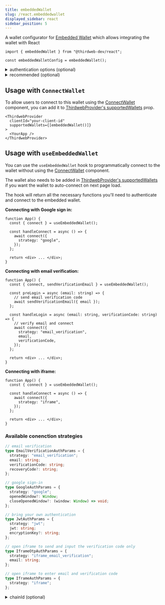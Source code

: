 ```yaml
---
title: embeddedWallet
slug: /react.embeddedwallet
displayed_sidebar: react
sidebar_position: 5
---
```



A wallet configurator for [Embedded Wallet](/wallet/embedded-wallet) which allows integrating the wallet with React

```tsx
import { embeddedWallet } from "@thirdweb-dev/react";

const embeddedWalletConfig = embeddedWallet();
```

<CustomizeWalletConfigurator
  config="embeddedWalletConfig"
  configurator="embeddedWallet"
  connectUI="embeddedWalletConnectUI"
  selectUI="embeddedWalletSelectUI"
/>

<details>
  <summary>authentication options (optional) </summary>
  <div>

Customize what authentication options to show to your users in the [ConnectWallet Modal](/react/react.connectwallet).

By default, email and Google sign in options are shown.

```ts
embeddedWallet({
  // highlight-start
  auth: {
    options: ["email", "google"],
  },
  // highlight-end
});
```

</div>
</details>

<details>
  <summary>recommended (optional) </summary>
  <div>

Show this wallet as "recommended" in the [ConnectWallet Modal](/react/react.connectwallet).

```ts
embeddedWallet({
  // highlight-start
  recommended: true,
  // highlight-end
});
```

</div>
</details>

## Usage with `ConnectWallet`

To allow users to connect to this wallet using the [ConnectWallet](/react/react.connectwallet) component, you can add it to [ThirdwebProvider's supportedWallets](/react/react.thirdwebprovider#supportedwallets-optional) prop.

```tsx
<ThirdwebProvider
  clientId="your-client-id"
  supportedWallets={[embeddedWallet()]}
>
  <YourApp />
</ThirdwebProvider>
```

## Usage with `useEmbeddedWallet`

You can use the `useEmbeddedWallet` hook to programmatically connect to the wallet without using the [ConnectWallet](/react/react.connectwallet) component.

The wallet also needs to be added in [ThirdwebProvider's supportedWallets](/react/react.thirdwebprovider#supportedwallets-optional) if you want the wallet to auto-connect on next page load.

The hook will return all the necessary functions you'll need to authenticate and connect to the embedded wallet.

**Connecting with Google sign in:**

```tsx
function App() {
  const { connect } = useEmbeddedWallet();

  const handleConnect = async () => {
    await connect({
      strategy: "google",
    });
  };

  return <div> ... </div>;
}
```

**Connecting with email verification:**

```tsx
function App() {
  const { connect, sendVerificationEmail } = useEmbeddedWallet();

  const preLogin = async (email: string) => {
    // send email verification code
    await sendVerificationEmail({ email });
  };

  const handleLogin = async (email: string, verificationCode: string) => {
    // verify email and connect
    await connect({
      strategy: "email_verification",
      email,
      verificationCode,
    });
  };

  return <div> ... </div>;
}
```

**Connecting with iframe:**

```tsx
function App() {
  const { connect } = useEmbeddedWallet();

  const handleConnect = async () => {
    await connect({
      strategy: "iframe",
    });
  };

  return <div> ... </div>;
}
```

### Available conenction strategies

```ts
// email verification
type EmailVerificationAuthParams = {
  strategy: "email_verification";
  email: string;
  verificationCode: string;
  recoveryCode?: string;
};

// google sign-in
type GoogleAuthParams = {
  strategy: "google";
  openedWindow?: Window;
  closeOpenedWindow?: (window: Window) => void;
};

// bring your own authentication
type JwtAuthParams = {
  strategy: "jwt";
  jwt: string;
  encryptionKey?: string;
};

// open iframe to send and input the verification code only
type IframeOtpAuthParams = {
  strategy: "iframe_email_verification";
  email: string;
};

// open iframe to enter email and verification code
type IframeAuthParams = {
  strategy: "iframe";
};
```

<details>
  <summary>chainId (optional)</summary>
<div>

If `chainId` is provided, wallet will be connected to network with given `chainId`, else wallet will be connected to the `activeChain` by default.

</div>
</details>
